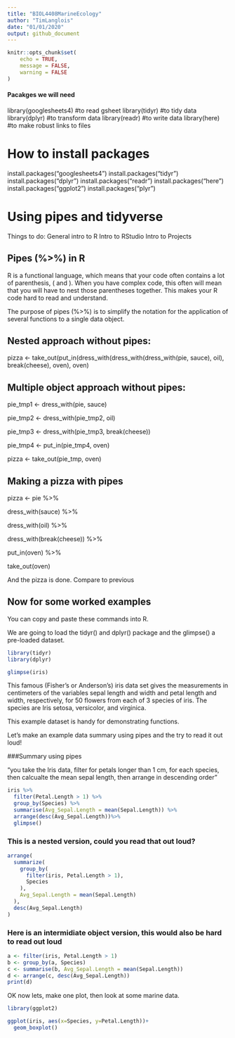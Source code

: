 ```yaml
---
title: "BIOL4408MarineEcology"
author: "TimLanglois"
date: "01/01/2020"
output: github_document
---
```


```r
knitr::opts_chunk$set(
	echo = TRUE,
	message = FALSE,
	warning = FALSE
)
```

#### Pacakges we will need

library(googlesheets4) #to read gsheet
library(tidyr) #to tidy data
library(dplyr) #to transform data
library(readr) #to write data
library(here) #to make robust links to files


# How to install packages

install.packages("googlesheets4")
install.packages("tidyr")
install.packages("dplyr")
install.packages("readr")
install.packages("here")
install.packages("ggplot2")
install.packages("plyr")










# Using pipes and tidyverse

Things to do:
General intro to R
Intro to RStudio
Intro to Projects


## Pipes (%>%) in R

R is a functional language, which means that your code often contains a lot of parenthesis, ( and ). When you have complex code, this often will mean that you will have to nest those parentheses together. This makes your R code hard to read and understand.

The purpose of pipes (%>%) is to simplify the notation for the application of several functions to a single data object.



## Nested approach without pipes:

pizza <- take_out(put_in(dress_with(dress_with(dress_with(pie, sauce), oil), break(cheese), oven), oven)


## Multiple object approach without pipes:

pie_tmp1 <- dress_with(pie, sauce)

pie_tmp2 <- dress_with(pie_tmp2, oil)

pie_tmp3 <- dress_with(pie_tmp3, break(cheese))

pie_tmp4 <- put_in(pie_tmp4, oven)

pizza <- take_out(pie_tmp, oven)


## Making a pizza with pipes

pizza <- pie %>%

  dress_with(sauce) %>%
  
  dress_with(oil) %>%
  
  dress_with(break(cheese)) %>%
  
  put_in(oven) %>%
  
  take_out(oven)


And the pizza is done. Compare to previous
 

## Now for some worked examples

You can copy and paste these commands into R.

We are going to load the tidyr() and dplyr() package and the glimpse() a pre-loaded dataset.


```r
library(tidyr)
library(dplyr)

glimpse(iris)
```


This famous (Fisher's or Anderson's) iris data set gives the measurements in centimeters of the variables sepal length and width and petal length and width, respectively, for 50 flowers from each of 3 species of iris. The species are Iris setosa, versicolor, and virginica.

This example dataset is handy for demonstrating functions.


Let's make an example data summary using pipes and the try to read it out loud!

###Summary using pipes

"you take the Iris data, 
 filter for petals longer than 1 cm,
 for each species, then calcualte the mean sepal length,
 then arrange in descending order"

```r
iris %>%
  filter(Petal.Length > 1) %>%
  group_by(Species) %>%
  summarise(Avg_Sepal.Length = mean(Sepal.Length)) %>%
  arrange(desc(Avg_Sepal.Length))%>%
  glimpse()
```


### This is a nested version, could you read that out loud?

```r
arrange(
  summarize(
    group_by(
      filter(iris, Petal.Length > 1),
      Species
    ),
    Avg_Sepal.Length = mean(Sepal.Length)
  ),
  desc(Avg_Sepal.Length)
)
```


### Here is an intermidiate object version, this would also be hard to read out loud

```r
a <- filter(iris, Petal.Length > 1)
b <- group_by(a, Species)
c <- summarise(b, Avg_Sepal.Length = mean(Sepal.Length))
d <- arrange(c, desc(Avg_Sepal.Length))
print(d)
```


OK now lets, make one plot, then look at some marine data.

```r
library(ggplot2)

ggplot(iris, aes(x=Species, y=Petal.Length))+
  geom_boxplot()

```


